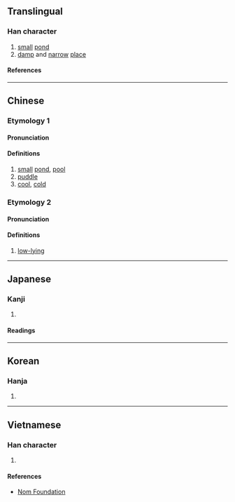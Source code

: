 {{character info/new}}
==Translingual==

===Han character===
{{Han char|rn=85|rad=水|as=09|sn=12|four=39180|canj=EHDF|ids=⿰氵秋}}

# [[small]] [[pond]]
# [[damp]] and [[narrow]] [[place]]

====References====
{{Han ref|kx=0638.100|dkj=17867|dj=1045.050|hdz=31679.030|uh=6E6B}}

----

==Chinese==
{{zh-forms}}

===Etymology 1===

====Pronunciation====
{{zh-pron
|m=qiū
|c=zau1
|mc=y
|oc=y
|ma=
|cat=n,a
}}

====Definitions====
{{zh-hanzi}}

# [[small]] [[pond]], [[pool]]
# [[puddle]]
# [[cool]], [[cold]]

===Etymology 2===

====Pronunciation====
{{zh-pron
|m=jiǎo
|c=ziu2
|mc=
|oc=
|ma=
|cat=a
}}

====Definitions====
{{zh-hanzi}}

# [[low-lying]]

----

==Japanese==

===Kanji===
{{ja-kanji|grade=|rs=水09}}

# {{defn|lang=ja|sort=水09}}

====Readings====
{{ja-readings
|goon=しゅ, しょう<せう
|kanon=しゅう<しう, しょう<せう
|kanyoon=しゅう<しう
|kun=くて
}}

----

==Korean==

===Hanja===
{{ko-hanja|추}}

# {{defn|lang=ko|sort=水09}}

----

==Vietnamese==

===Han character===
{{vi-readings|rs=水09|reading=tiểu, tưu}}

# {{defn|lang=vi|sort=水09}}

====References====
* [http://nomfoundation.org/common/nom_details.php?codepoint=6e6b Nom Foundation]